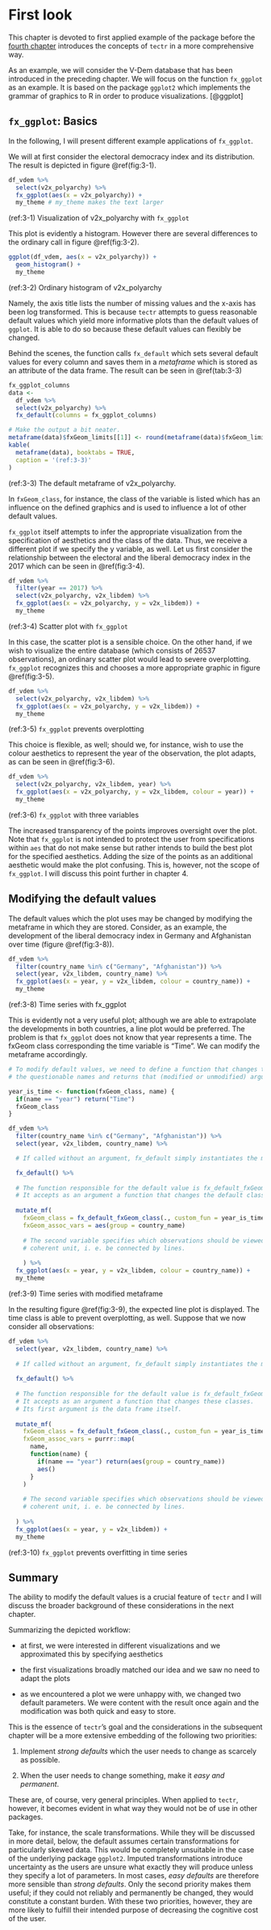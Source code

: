 # First look

This chapter is devoted to first applied example of the package before the 
[fourth chapter](#concept) introduces the concepts of `tectr` in a more comprehensive way.

As an example, we will consider the V-Dem database that has been introduced in the preceding chapter. We will focus on the function `fx_ggplot` as an example. It is based on the package `ggplot2` which implements the grammar of graphics to R in order to produce visualizations. [@ggplot]

## `fx_ggplot`: Basics

In the following, I will present different example applications of `fx_ggplot`.

We will at first consider the electoral democracy index and its distribution. The result is depicted in figure \@ref(fig:3-1).

```r
df_vdem %>% 
  select(v2x_polyarchy) %>% 
  fx_ggplot(aes(x = v2x_polyarchy)) + 
  my_theme # my_theme makes the text larger
```
(ref:3-1) Visualization of v2x_polyarchy with `fx_ggplot`

This plot is evidently a histogram. However there are several differences to the ordinary call in figure \@ref(fig:3-2).

```r
ggplot(df_vdem, aes(x = v2x_polyarchy)) + 
  geom_histogram() + 
  my_theme
```
(ref:3-2) Ordinary histogram of v2x_polyarchy

Namely, the axis title lists the number of missing values and the x-axis has been log transformed. This is because `tectr` attempts to guess reasonable default values which yield more informative plots than the default values of `ggplot`. It is able to do so because these default values can flexibly be changed.

Behind the scenes, the function calls `fx_default` which sets several default values for every column and saves them in a *metaframe* which is stored as an attribute of the data frame. The result can be seen in \@ref(tab:3-3)

```r
fx_ggplot_columns
data <- 
  df_vdem %>% 
  select(v2x_polyarchy) %>% 
  fx_default(columns = fx_ggplot_columns)
```

```r
# Make the output a bit neater.
metaframe(data)$fxGeom_limits[[1]] <- round(metaframe(data)$fxGeom_limits[[1]], digits = 3)
kable(
  metaframe(data), booktabs = TRUE, 
  caption = '(ref:3-3)'
)
```

(ref:3-3) The default metaframe of v2x_polyarchy.

In `fxGeom_class`, for instance, the class of the variable is listed which has an influence on the defined graphics and is used to influence a lot of other default values.

`fx_ggplot` itself attempts to infer the appropriate visualization from the specification of aesthetics and the class of the data. Thus, we receive a different plot if we specify the y variable, as well. Let us first consider the relationship between the electoral and the liberal democracy index in the 2017 which can be seen in \@ref(fig:3-4).

```r
df_vdem %>% 
  filter(year == 2017) %>% 
  select(v2x_polyarchy, v2x_libdem) %>% 
  fx_ggplot(aes(x = v2x_polyarchy, y = v2x_libdem)) + 
  my_theme
```
(ref:3-4) Scatter plot with `fx_ggplot`

In this case, the scatter plot is a sensible choice. On the other hand, if we wish to visualize the entire database (which consists of 26537 observations), an ordinary scatter plot would lead to severe overplotting. `fx_ggplot` recognizes this and chooses a more appropriate graphic in figure \@ref(fig:3-5).

```r
df_vdem %>% 
  select(v2x_polyarchy, v2x_libdem) %>% 
  fx_ggplot(aes(x = v2x_polyarchy, y = v2x_libdem)) + 
  my_theme
```
(ref:3-5) `fx_ggplot` prevents overplotting

This choice is flexible, as well; should we, for instance, wish to use the colour aesthetics to represent the year of the observation, the plot adapts, as can be seen in \@ref(fig:3-6).

```r
df_vdem %>% 
  select(v2x_polyarchy, v2x_libdem, year) %>% 
  fx_ggplot(aes(x = v2x_polyarchy, y = v2x_libdem, colour = year)) + 
  my_theme
```
(ref:3-6) `fx_ggplot` with three variables

The increased transparency of the points improves oversight over the plot. Note that `fx_ggplot` is not intended to protect the user from specifications within `aes` that do not make sense but rather intends to build the best plot for the specified aesthetics. Adding the size of the points as an additional aesthetic would make the plot confusing. This is, however, not the scope of `fx_ggplot`. I will discuss this point further in chapter 4.

## Modifying the default values

The default values which the plot uses may be changed by modifying the metaframe in which they are stored. Consider, as an example, the development of the liberal democracy index in Germany and Afghanistan over time (figure \@ref(fig:3-8)).

```r
df_vdem %>% 
  filter(country_name %in% c("Germany", "Afghanistan")) %>% 
  select(year, v2x_libdem, country_name) %>% 
  fx_ggplot(aes(x = year, y = v2x_libdem, colour = country_name)) + 
  my_theme
```
(ref:3-8) Time series with fx_ggplot

This is evidently not a very useful plot; although we are able to extrapolate the developments in both countries, a line plot would be preferred. The problem is that `fx_ggplot` does not know that year represents a time. The fxGeom class corresponding the time variable is "Time". We can modify the metaframe accordingly.

```r
# To modify default values, we need to define a function that changes the fxGeom_class of 
# the questionable names and returns that (modified or unmodified) argument.

year_is_time <- function(fxGeom_class, name) {
  if(name == "year") return("Time")
  fxGeom_class
}

df_vdem %>% 
  filter(country_name %in% c("Germany", "Afghanistan")) %>% 
  select(year, v2x_libdem, country_name) %>% 

  # If called without an argument, fx_default simply instantiates the metaframe with the names.

  fx_default() %>% 
  
  # The function responsible for the default value is fx_default_fxGeom_class. 
  # It accepts as an argument a function that changes the default classes.
  
  mutate_mf(
    fxGeom_class = fx_default_fxGeom_class(., custom_fun = year_is_time), 
    fxGeom_assoc_vars = aes(group = country_name) 
  
    # The second variable specifies which observations should be viewed as a instances of a 
    # coherent unit, i. e. be connected by lines.
  
    ) %>% 
  fx_ggplot(aes(x = year, y = v2x_libdem, colour = country_name)) + 
  my_theme
```
(ref:3-9) Time series with modified metaframe

In the resulting figure \@ref(fig:3-9), the expected line plot is displayed. The time class is able to prevent overplotting, as well. Suppose that we now consider all observations: 

```r
df_vdem %>% 
  select(year, v2x_libdem, country_name) %>% 
  
  # If called without an argument, fx_default simply instantiates the metaframe with the names.
  
  fx_default() %>% 
  
  # The function responsible for the default value is fx_default_fxGeom_class. 
  # It accepts as an argument a function that changes these classes.
  # Its first argument is the data frame itself.
  
  mutate_mf(
    fxGeom_class = fx_default_fxGeom_class(., custom_fun = year_is_time), 
    fxGeom_assoc_vars = purrr::map(
      name, 
      function(name) {
        if(name == "year") return(aes(group = country_name))
        aes()
      }
    )
  
    # The second variable specifies which observations should be viewed as a instances of a 
    # coherent unit, i. e. be connected by lines.
  
  ) %>% 
  fx_ggplot(aes(x = year, y = v2x_libdem)) + 
  my_theme
```
(ref:3-10) `fx_ggplot` prevents overfitting in time series

## Summary

The ability to modify the default values is a crucial feature of `tectr` and I will discuss the broader background of these considerations in the next chapter.

Summarizing the depicted workflow:

* at first, we were interested in different visualizations and we approximated this by specifying aesthetics

* the first visualizations broadly matched our idea and we saw no need to adapt the plots

* as we encountered a plot we were unhappy with, we changed two default parameters. We were content with the result once again and the modification was both quick and easy to store.

This is the essence of `tectr`'s goal and the considerations in the subsequent chapter will be a more extensive embedding of the following two priorities: 

1. Implement *strong defaults* which the user needs to change as scarcely as possible.

2. When the user needs to change something, make it *easy and permanent*.

These are, of course, very general principles. When applied to `tectr`, however, it becomes evident in what way they would not be of use in other packages. 

Take, for instance, the scale transformations. While they will be discussed in more detail, below, the default assumes certain transformations for particularly skewed data. This would be completely unsuitable in the case of the underlying package `ggplot2`. Imputed transformations introduce uncertainty as the users are unsure what exactly they will produce unless they specify a lot of parameters. In most cases, *easy defaults* are therefore more sensible than *strong defaults*. Only the second priority makes them useful; if they could not reliably and permanently be changed, they would constitute a constant burden. With these two priorities, however, they are more likely to fulfill their intended purpose of decreasing the cognitive cost of the user. 